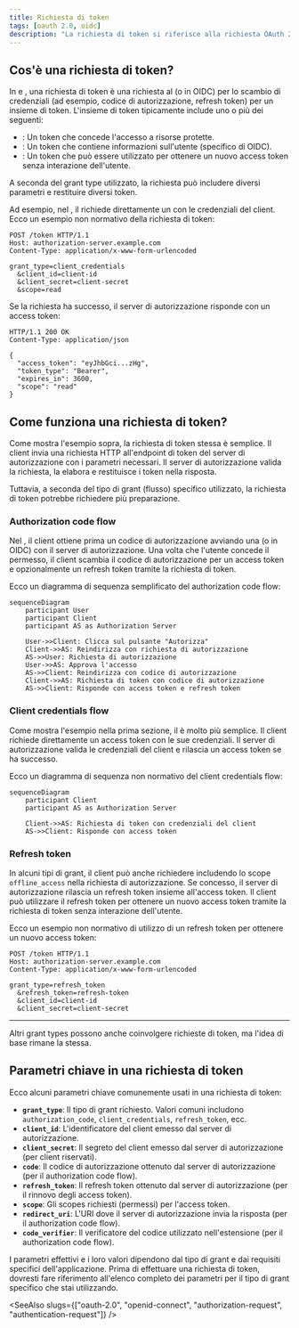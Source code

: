 ```yaml
---
title: Richiesta di token
tags: [oauth 2.0, oidc]
description: "La richiesta di token si riferisce alla richiesta OAuth 2.0 per lo scambio di credenziali (ad esempio, codice di autorizzazione, refresh token) per un insieme di token, che tipicamente include uno o più dei seguenti: access token, ID token o refresh token."
---
```


## Cos'è una richiesta di token?

In <Ref slug="oauth-2.0" /> e <Ref slug="openid-connect" />, una richiesta di token è una richiesta al <Ref slug="authorization-server" /> (o <Ref slug="openid-connect" headingId="openid-provider-op" /> in OIDC) per lo scambio di credenziali (ad esempio, codice di autorizzazione, refresh token) per un insieme di token. L'insieme di token tipicamente include uno o più dei seguenti:

- <Ref slug="access-token" />: Un token che concede l'accesso a risorse protette.
- <Ref slug="id-token" />: Un token che contiene informazioni sull'utente (specifico di OIDC).
- <Ref slug="refresh-token" />: Un token che può essere utilizzato per ottenere un nuovo access token senza interazione dell'utente.

A seconda del <Ref slug="oauth-2.0-grant">grant type</Ref> utilizzato, la richiesta può includere diversi parametri e restituire diversi token.

Ad esempio, nel <Ref slug="client-credentials-flow" />, il <Ref slug="client" /> richiede direttamente un <Ref slug="access-token" /> con le credenziali del client. Ecco un esempio non normativo della richiesta di token:

```http
POST /token HTTP/1.1
Host: authorization-server.example.com
Content-Type: application/x-www-form-urlencoded

grant_type=client_credentials
  &client_id=client-id
  &client_secret=client-secret
  &scope=read
```

Se la richiesta ha successo, il server di autorizzazione risponde con un access token:

```http
HTTP/1.1 200 OK
Content-Type: application/json

{
  "access_token": "eyJhbGci...zHg",
  "token_type": "Bearer",
  "expires_in": 3600,
  "scope": "read"
}
```

## Come funziona una richiesta di token?

Come mostra l'esempio sopra, la richiesta di token stessa è semplice. Il client invia una richiesta HTTP all'endpoint di token del server di autorizzazione con i parametri necessari. Il server di autorizzazione valida la richiesta, la elabora e restituisce i token nella risposta.

Tuttavia, a seconda del tipo di grant (flusso) specifico utilizzato, la richiesta di token potrebbe richiedere più preparazione.

### Authorization code flow

Nel <Ref slug="authorization-code-flow" />, il client ottiene prima un codice di autorizzazione avviando una <Ref slug="authorization-request" /> (o <Ref slug="authentication-request" /> in OIDC) con il server di autorizzazione. Una volta che l'utente concede il permesso, il client scambia il codice di autorizzazione per un access token e opzionalmente un refresh token tramite la richiesta di token.

Ecco un diagramma di sequenza semplificato del authorization code flow:

```mermaid
sequenceDiagram
    participant User
    participant Client
    participant AS as Authorization Server

    User->>Client: Clicca sul pulsante "Autorizza"
    Client->>AS: Reindirizza con richiesta di autorizzazione
    AS->>User: Richiesta di autorizzazione
    User->>AS: Approva l'accesso
    AS->>Client: Reindirizza con codice di autorizzazione
    Client->>AS: Richiesta di token con codice di autorizzazione
    AS->>Client: Risponde con access token e refresh token
```

### Client credentials flow

Come mostra l'esempio nella prima sezione, il <Ref slug="client-credentials-flow" /> è molto più semplice. Il client richiede direttamente un access token con le sue credenziali. Il server di autorizzazione valida le credenziali del client e rilascia un access token se ha successo.

Ecco un diagramma di sequenza non normativo del client credentials flow:

```mermaid
sequenceDiagram
    participant Client
    participant AS as Authorization Server

    Client->>AS: Richiesta di token con credenziali del client
    AS->>Client: Risponde con access token
```

### Refresh token

In alcuni tipi di grant, il client può anche richiedere <Ref slug="offline-access" /> includendo lo scope `offline_access` nella richiesta di autorizzazione. Se concesso, il server di autorizzazione rilascia un refresh token insieme all'access token. Il client può utilizzare il refresh token per ottenere un nuovo access token tramite la richiesta di token senza interazione dell'utente.

Ecco un esempio non normativo di utilizzo di un refresh token per ottenere un nuovo access token:

```http
POST /token HTTP/1.1
Host: authorization-server.example.com
Content-Type: application/x-www-form-urlencoded

grant_type=refresh_token
  &refresh_token=refresh-token
  &client_id=client-id
  &client_secret=client-secret
```

---

Altri <Ref slug="oauth-2.0-grant">grant types</Ref> possono anche coinvolgere richieste di token, ma l'idea di base rimane la stessa.

## Parametri chiave in una richiesta di token

Ecco alcuni parametri chiave comunemente usati in una richiesta di token:

- **`grant_type`**: Il tipo di grant richiesto. Valori comuni includono `authorization_code`, `client_credentials`, `refresh_token`, ecc.
- **`client_id`**: L'identificatore del client emesso dal server di autorizzazione.
- **`client_secret`**: Il segreto del client emesso dal server di autorizzazione (per client riservati).
- **`code`**: Il codice di autorizzazione ottenuto dal server di autorizzazione (per il authorization code flow).
- **`refresh_token`**: Il refresh token ottenuto dal server di autorizzazione (per il rinnovo degli access token).
- **`scope`**: Gli <Ref slug="scope">scopes</Ref> richiesti (permessi) per l'access token.
- **`redirect_uri`**: L'URI dove il server di autorizzazione invia la risposta (per il authorization code flow).
- **`code_verifier`**: Il verificatore del codice utilizzato nell'estensione <Ref slug="pkce" /> (per il authorization code flow).

I parametri effettivi e i loro valori dipendono dal tipo di grant e dai requisiti specifici dell'applicazione. Prima di effettuare una richiesta di token, dovresti fare riferimento all'elenco completo dei parametri per il tipo di grant specifico che stai utilizzando.

<SeeAlso slugs={["oauth-2.0", "openid-connect", "authorization-request", "authentication-request"]} />